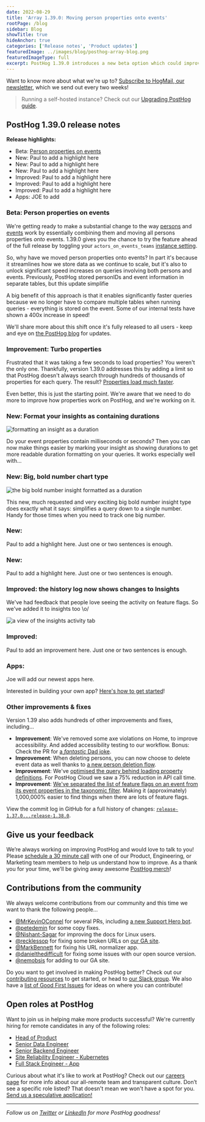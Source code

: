 ```yaml
---
date: 2022-08-29
title: 'Array 1.39.0: Moving person properties onto events'
rootPage: /blog
sidebar: Blog
showTitle: true
hideAnchor: true
categories: ['Release notes', 'Product updates']
featuredImage: ../images/blog/posthog-array-blog.png
featuredImageType: full
excerpt: PostHog 1.39.0 introduces a new beta option which could improve query speed by up to 400x. And that's just for starters!
---
```


Want to know more about what we're up to? [Subscribe to HogMail, our newsletter](/newsletter), which we send out every two weeks!

> Running a self-hosted instance? Check out our [Upgrading PostHog guide](/docs/runbook/upgrading-posthog).

## PostHog 1.39.0 release notes

**Release highlights:**

- Beta: [Person properties on events](#beta-person-properties-have-moved-on-to-events)
- New: Paul to add a highlight here
- New: Paul to add a highlight here
- New: Paul to add a highlight here
- Improved: Paul to add a highlight here
- Improved: Paul to add a highlight here
- Improved: Paul to add a highlight here
- Apps: JOE to add

### Beta: Person properties on events

We're getting ready to make a substantial change to the way [persons](/manual/persons) and [events](/manual/events) work by essentially combining them and moving all persons properties _onto_ events. 1.39.0 gives you the chance to try the feature ahead of the full release by toggling your `actors_on_events_teams` [instance setting](/docs/self-host/configure/instance-settings).

So, why have we moved person properties onto events? In part it's because it streamlines how we store data as we continue to scale, but it's also to unlock significant speed increases on queries involving both persons and events. Previously, PostHog stored personIDs and event information in separate tables, but this update simplifie

A big benefit of this approach is that it enables significantly faster queries because we no longer have to compare multiple tables when running queries - everything is stored on the event. Some of our internal tests have shown a 400x increase in speed!

We'll share more about this shift once it's fully released to all users - keep and eye on [the PostHog blog](/blog) for updates. 

### Improvement: Turbo properties

Frustrated that it was taking a few seconds to load properties? You weren't the only one. Thankfully, version 1.39.0 addresses this by adding a limit so that PostHog doesn't always search through hundreds of thousands of properties for each query. The result? [Properties load much faster](https://github.com/PostHog/posthog/pull/11037). 

Even better, this is just the starting point. We're aware that we need to do more to improve how properties work on PostHog, and we're working on it. 

### New: Format your insights as containing durations

![formatting an insight as a duration](../images/blog/array-1.39.0/duration-formatting.gif)

Do your event properties contain milliseconds or seconds? Then you can now make things easier by marking your insight as showing durations to get more readable duration formatting on your queries. It works especially well with...

### New: Big, bold number chart type

![the big bold number insight formatted as a duration](../images/blog/array-1.39.0/big-number.png)

This new, much requested and very exciting big bold number insight type does exactly what it says: simplifies a query down to a single number. Handy for those times when you need to track one big number.

### New: 

Paul to add a highlight here. Just one or two sentences is enough. 

### New: 

Paul to add a highlight here. Just one or two sentences is enough. 

### Improved: the history log now shows changes to Insights

We've had feedback that people love seeing the activity on feature flags. So we've added it to insights too \o/

![a view of the insights activity tab](../images/blog/array-1.39.0/insights-activity.png)

### Improved: 

Paul to add an improvement here. Just one or two sentences is enough. 

### Apps: 

Joe will add our newest apps here. 

Interested in building your own app? [Here's how to get started](/docs/apps)!

### Other improvements & fixes
Version 1.39 also adds hundreds of other improvements and fixes, including...

-   **Improvement**: We've removed some axe violations on Home, to improve accessibility. And added accessibility testing to our workflow. Bonus: Check the PR for [a _fantastic_ Dad joke](https://github.com/PostHog/posthog/pull/11211#discussion_r941651022). 
-   **Improvement**: When deleting persons, you can now choose to delete event data as well thanks to [a new person deletion flow](https://github.com/PostHog/posthog/pull/11347).
-   **Improvement**: We've [optimised the query behind loading property definitions](https://github.com/PostHog/posthog/pull/11037). For PostHog Cloud we saw a 75% reduction in API call time.
-   **Improvement**: [We've separated the list of feature flags on an event from its event properties in the taxonomic filter](https://github.com/PostHog/posthog/pull/10668). Making it (approximately) 1,000,000% easier to find things when there are lots of feature flags.


View the commit log in GitHub for a full history of changes: [`release-1.37.0...release-1.38.0`](https://github.com/PostHog/posthog/compare/release-1.38.0...release-1.39.0).

## Give us your feedback
We’re always working on improving PostHog and would love to talk to you! Please [schedule a 30 minute call](https://calendly.com/posthog-feedback) with one of our Product, Engineering, or Marketing team members to help us understand how to improve. As a thank you for your time, we'll be giving away awesome [PostHog merch](https://merch.posthog.com)!

## Contributions from the community
We always welcome contributions from our community and this time we want to thank the following people...

- [@MrKevinOConnel](https://github.com/MrKevinOConnell) for several PRs, including [a new Support Hero bot](https://github.com/MrKevinOConnell/SupportHeroJr).
- [@petedemin](https://github.com/peterdemin) for some copy fixes.
- [@Nishant-Sagar](https://github.com/Nishant-Sagar) for improving the docs for Linux users.
- [@recklessop](https://github.com/recklessop) for fixing some broken URLs on [our GA site](https://isgoogleanalyticsillegal.com/).
- [@MarkBennett](https://github.com/MarkBennett) for fixing his URL normalizer app.
- [@danielthedifficult](https://github.com/danielthedifficult) for fixing some issues with our open source version. 
- [@nemobsis](https://github.com/nemobis) for adding to our GA site.

Do you want to get involved in making PostHog better? Check out our [contributing resources](/docs/contribute) to get started, or head to [our Slack group](/slack). We also have a [list of Good First Issues](https://github.com/PostHog/posthog/issues?q=is%3Aopen+is%3Aissue+label%3A%22good+first+issue%22) for ideas on where you can contribute!

## Open roles at PostHog
Want to join us in helping make more products successful? We're currently hiring for remote candidates in any of the following roles:

- [Head of Product](https://apply.workable.com/posthog/j/7910AE1F46/)
- [Senior Data Engineer](https://apply.workable.com/posthog/j/F01772B948/)
- [Senior Backend Engineer](https://apply.workable.com/posthog/j/A9CF0800AA/)
- [Site Reliability Engineer - Kubernetes](https://apply.workable.com/posthog/j/071DD5C05A/)
- [Full Stack Engineer - App](https://apply.workable.com/posthog/j/2682B00B76/)

Curious about what it's like to work at PostHog? Check out our [careers page](https://posthog.com/careers) for more info about our all-remote team and transparent culture. Don’t see a specific role listed? That doesn't mean we won't have a spot for you. [Send us a speculative application!](mailto:careers@posthog.com)

<hr />

_Follow us on [Twitter](https://twitter.com/PostHog) or [LinkedIn](https://linkedin.com/company/posthog) for more PostHog goodness!_

<ArrayCTA />
